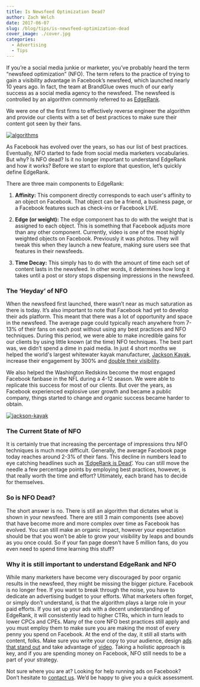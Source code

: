 ```yaml
---
title: Is Newsfeed Optimization Dead?
author: Zach Welch
date: 2017-06-07
slug: /blog/tips/is-newsfeed-optimization-dead
cover_image: ./cover.jpg
categories:
  - Advertising
  - Tips
---
```


If you’re a social media junkie or marketer, you’ve probably heard the term “newsfeed optimization” (NFO). The term refers to the practice of trying to gain a visibility advantage in Facebook’s newsfeed, which launched nearly 10 years ago. In fact, the team at BrandGlue owes much of our early success as a social media agency to the newsfeed. The newsfeed is controlled by an algorithm commonly referred to as [EdgeRank][1].

We were one of the first firms to effectively reverse engineer the algorithm and provide our clients with a set of best practices to make sure their content got seen by their fans.

[![algorithms](./1.jpg)][2]

As Facebook has evolved over the years, so has our list of best practices.
Eventually, NFO started to fade from social media marketers vocabularies. But
why? Is NFO dead? Is it no longer important to understand EdgeRank and how it
works? Before we start to explore that question, let’s quickly define
EdgeRank.

There are three main components to EdgeRank:

1. **Affinity:** This component directly corresponds to each user's affinity to an object on Facebook. That object can be a friend, a business page, or a Facebook features such as check-ins or Facebook LIVE.

2. **Edge (or weight):** The edge component has to do with the weight that
   is assigned to each object. This is something that Facebook adjusts more
   than any other component. Currently, video is one of the most highly
   weighted objects on Facebook. Previously it was photos. They will tweak this
   when they launch a new feature, making sure users see that features in their
   newsfeeds.

3. **Time Decay:** This simply has to do with the amount of time each set of
   content lasts in the newsfeed. In other words, it determines how long it
   takes until a post or story stops dispensing impressions in the newsfeed.

### The ‘Heyday’ of NFO

When the newsfeed first launched, there wasn’t near as much saturation as
there is today. It’s also important to note that Facebook had yet to develop
their ads platform. This meant that there was a lot of opportunity and space
in the newsfeed. The average page could typically reach anywhere from 7-13% of
their fans on each post without using any best practices and NFO techniques.
During this period, we were able to make incredible gains for our clients by
using little known (at the time) NFO techniques. The best part was, we didn’t
spend a dime in paid media. In just 4 short months we helped the world's
largest whitewater kayak manufacturer, [Jackson Kayak][3], increase their engagement by 300% and [double their visibility][4].

We also helped the Washington Redskins become the most engaged Facebook
fanbase in the NFL during a 4-12 season. We were able to replicate this
success for most of our clients. But over the years, as Facebook experienced
explosive user growth and became a public company, things started to change
and organic success became harder to obtain.

[![jackson-kayak](./2.jpg)][5]

### The Current State of NFO

It is certainly true that increasing the percentage of impressions thru NFO
techniques is much more difficult. Generally, the average Facebook page today
reaches around 2-3% of their fans. This decline in numbers lead to eye
catching headlines such as [‘EdgeRank is Dead’][6]. You can still move the needle a few percentage points by employing best practices, however, is that really worth the time and effort? Ultimately, each brand has to decide for themselves.

### So is NFO Dead?

The short answer is no. There is still an algorithm that dictates what is
shown in your newsfeed. There are still 3 main components (see above) that
have become more and more complex over time as Facebook has evolved. You can
still make an organic impact, however your expectation should be that you
won’t be able to grow your visibility by leaps and bounds as you once could.
So if your fan page doesn’t have 5 million fans, do you even need to spend
time learning this stuff?

### Why it is still important to understand EdgeRank and NFO

While many marketers have become very discouraged by poor organic results in
the newsfeed, they might be missing the bigger picture. Facebook is no longer
free. If you want to break through the noise, you have to dedicate an
advertising budget to your efforts. What marketers often forget, or simply
don’t understand, is that the algorithm plays a large role in your paid
efforts. If you set up your ads with a decent understanding of EdgeRank, it
will consistently lead to higher CTRs, which in turn leads to lower CPCs and
CPEs. Many of the core NFO best practices still apply and you must employ them
to make sure you are making the most of every penny you spend on Facebook. At
the end of the day, it still all starts with content, folks. Make sure you
write your copy to your audience, design [ads that stand out][7] and take advantage of [video][8]. Taking a holistic approach is key, and if you are spending money on
Facebook, NFO still needs to be a part of your strategy.

Not sure where you are at? Looking for help running ads on Facebook? Don’t
hesitate to [contact us][9]. We’d be happy to give you a quick assessment.

[1]: https://en.wikipedia.org/wiki/EdgeRank
[2]: /wp-content/uploads/2016/06/blog-06-07-2016-Newsfeedoptimizationdead.jpg
[3]: http://jacksonkayak.com/
[4]: http://www.socialmediaexaminer.com/master-facebook-edgerank/
[5]: /wp-content/uploads/2016/06/blog-06-07-2016-Newsfeedoptimizationdead2.jpg
[6]: http://marketingland.com/edgerank-is-dead-facebooks-news-feed-algorithm-now-has-close-to-100k-weight-factors-55908
[7]: /blog/social-media-tips/5-design-must-haves-before-creating-your-social-ad
[8]: /blog/social-media-tips/5-creative-video-ideas-for-social-media
[9]: /free-assessment
